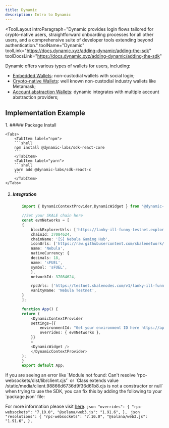 ```yaml
---
title: Dynamic
description: Intro to Dynamic
---
```


<ToolLayout
    introParagraph="Dynamic provides login flows tailored for crypto-native users, straightforward onboarding processes for all other users, and a comprehensive suite of developer tools extending beyond authentication."
    toolName="Dynamic"
    toolLink="https://docs.dynamic.xyz/adding-dynamic/adding-the-sdk"
    toolDocsLink="https://docs.dynamic.xyz/adding-dynamic/adding-the-sdk"
>

Dynamic offers various types of wallets for users, including:
- [Embedded Wallets](https://docs.dynamic.xyz/wallets/embedded-wallets/dynamic-embedded-wallets): non-custodial wallets with social login;
- [Crypto-native Wallets](https://docs.dynamic.xyz/wallets/advanced-wallets/branded-wallets-overview): well known non-custodial industry wallets like Metamask;
- [Account abstraction Wallets](https://docs.dynamic.xyz/account-abstraction/add-account-abstraction): dynamic integrates with multiple account abstraction providers;

## Implementation Example

<Steps>
1. ##### Package Install

    <Tabs>
        <TabItem label="npm">
        ```shell
        npm install @dynamic-labs/sdk-react-core
        ```
        </TabItem>
        <TabItem label="yarn">
        ```shell
        yarn add @dynamic-labs/sdk-react-c
        ```
        </TabItem>
    </Tabs>

2. ##### Integration

    ```typescript
        import { DynamicContextProvider,DynamicWidget } from '@dynamic-labs/sdk-react-core';

        //Set your SKALE chain here
        const evmNetworks = [
        {
            blockExplorerUrls: ['https://lanky-ill-funny-testnet.explorer.testnet.skalenodes.com/'],
            chainId: 37084624,
            chainName: '[S] Nebula Gaming Hub',
            iconUrls: ['https://raw.githubusercontent.com/skalenetwork/skale-network/master/metadata/mainnet/icons/green-giddy-denebola.svg'],
            name: 'Nebula',
            nativeCurrency: {
            decimals: 18,
            name: 'sFUEL',
            symbol: 'sFUEL',
            },
            networkId: 37084624,

            rpcUrls: ['https://testnet.skalenodes.com/v1/lanky-ill-funny-testnet'],
            vanityName: 'Nebula Testnet',
        }
        ];

        function App() {
        return (
            <DynamicContextProvider
            settings={{
                environmentId: "Get your environment ID here https://app.dynamic.xyz/",
                overrides: { evmNetworks },
            }}
            >
            <DynamicWidget />
            </DynamicContextProvider>
        );
        }
        export default App;
    ```
</Steps>

<Aside type="caution" title="Watch out!">
If you are seeing an error like `Module not found: Can't resolve 'rpc-websockets/dist/lib/client.cjs'` or `Class extends value /static/media/client.98866d6736d9f36d61b8.cjs is not a constructor or null` when trying to use the SDK, you can fix this by adding the following to your `package.json` file:

For more information please visit [here](https://docs.dynamic.xyz/troubleshooting/react/cannot-resolve-rpc-websockets#cannot-resolve-rpc-websockets).
<Tabs>
        <TabItem label="npm">
        ```json
            "overrides": {
                "rpc-websockets": "7.10.0",
                "@solana/web3.js": "1.91.6",
            },
        ```
        </TabItem>
        <TabItem label="yarn">
        ```json
            "resolutions": {
                "rpc-websockets": "7.10.0",
                "@solana/web3.js": "1.91.6",
            },
        ```
        </TabItem>
</Tabs>

</Aside>

</ToolLayout>